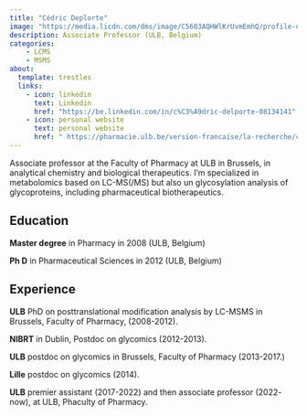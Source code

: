 ---
title: "Cédric Deplorte"
image: "https://media.licdn.com/dms/image/C5603AQHWlKrUvmEmhQ/profile-displayphoto-shrink_200_200/0/1516941436955?e=2147483647&v=beta&t=jL4G-NJoNVnP4FuKLY3mbMt9ecClqlhLqXEkgVA5mHc"
description: Associate Professor (ULB, Belgium)
categories: 
    - LCMS
    - MSMS
about:
  template: trestles
  links: 
    - icon: linkedin
      text: Linkedin
      href: "https://be.linkedin.com/in/c%C3%A9dric-delporte-08134141"
    - icon: personal website
      text: personal website
      href: " https://pharmacie.ulb.be/version-francaise/la-recherche/chercheurs/cedric-delporte"
---

Associate professor at the Faculty of Pharmacy at ULB in Brussels, in analytical chemistry and biological therapeutics. I’m specialized in metabolomics based on LC-MS(/MS) but also un glycosylation analysis of glycoproteins, including pharmaceutical biotherapeutics.

## Education

**Master degree** in Pharmacy in 2008 (ULB, Belgium)

**Ph D** in Pharmaceutical Sciences in 2012 (ULB, Belgium)

## Experience

**ULB** PhD on posttranslational modification analysis by LC-MSMS in Brussels, Faculty of Pharmacy, (2008-2012).

**NIBRT** in Dublin, Postdoc on glycomics (2012-2013).

**ULB** postdoc on glycomics in Brussels, Faculty of Pharmacy (2013-2017.)

**Lille** postdoc on glycomics (2014).

**ULB** premier assistant (2017-2022) and then associate professor (2022- now), at ULB, Phaculty of Pharmacy.

